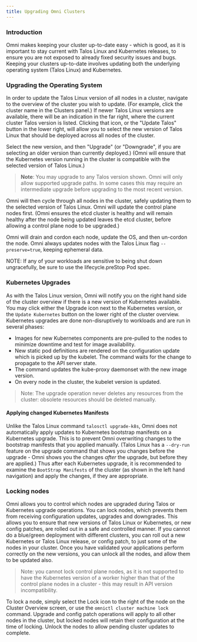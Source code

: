 ```yaml
---
title: Upgrading Omni Clusters
---
```


### Introduction

Omni makes keeping your cluster up-to-date easy - which is good, as it is important to stay current with Talos Linux and Kubernetes releases, to ensure you are not exposed to already fixed security issues and bugs. Keeping your clusters up-to-date involves updating both the underlying operating system (Talos Linux) and Kubernetes.

### Upgrading the Operating System

In order to update the Talos Linux version of all nodes in a cluster, navigate to the overview of the cluster you wish to update. (For example, click the cluster name in the Clusters panel.) If newer Talos Linux versions are available, there will be an indication in the far right, where the current cluster Talos version is listed. Clicking that icon, or the "Update Talos" button in the lower right, will allow you to select the new version of Talos Linux that should be deployed across all nodes of the cluster.

Select the new version, and then "Upgrade" (or "Downgrade", if you are selecting an older version than currently deployed.) (Omni will ensure that the Kubernetes version running in the cluster is compatible with the selected version of Talos Linux.)

> **Note**: You may upgrade to any Talos version shown. Omni will only allow supported upgrade paths. In some cases this may require an intermediate upgrade before upgrading to the most recent version.

Omni will then cycle through all nodes in the cluster, safely updating them to the selected version of Talos Linux. Omni will update the control plane nodes first. (Omni ensures the etcd cluster is healthy and will remain healthy after the node being updated leaves the etcd cluster, before allowing a control plane node to be upgraded.)

Omni will drain and cordon each node, update the OS, and then un-cordon the node. Omni always updates nodes with the Talos Linux flag `--preserve=true`, keeping ephemeral data.

NOTE: If any of your workloads are sensitive to being shut down ungracefully, be sure to use the lifecycle.preStop Pod spec.

### Kubernetes Upgrades

As with the Talos Linux version, Omni will notify you on the right hand side of the cluster overview if there is a new version of Kubernetes available. You may click either the Upgrade icon next to the Kubernetes version, or the `Update Kubernetes` button on the lower right of the cluster overview. Kubernetes upgrades are done non-disruptively to workloads and are run in several phases:

* Images for new Kubernetes components are pre-pulled to the nodes to minimize downtime and test for image availability.
* New static pod definitions are rendered on the configuration update which is picked up by the kubelet. The command waits for the change to propagate to the API server state.
* The command updates the kube-proxy daemonset with the new image version.
* On every node in the cluster, the kubelet version is updated.

> Note: The upgrade operation never deletes any resources from the cluster: obsolete resources should be deleted manually.

#### Applying changed Kubernetes Manifests

Unlike the Talos Linux command `talosctl upgrade-k8s`, Omni does not automatically apply updates to Kubernetes bootstrap manifests on a Kubernetes upgrade. This is to prevent Omni overwriting changes to the bootstrap manifests that you applied manually. (Talos Linux has a `--dry-run` feature on the upgrade command that shows you changes before the upgrade - Omni shows you the changes _after_ the upgrade, but before they are applied.) Thus after each Kubernetes upgrade, it is recommended to examine the `BootStrap Manifests` of the cluster (as shown in the left hand navigation) and apply the changes, if they are appropriate.

### Locking nodes

Omni allows you to control which nodes are upgraded during Talos or Kubernetes upgrade operations. You can lock nodes, which prevents them from receiving configuration updates, upgrades and downgrades. This allows you to ensure that new versions of Talos Linux or Kubernetes, or new config patches, are rolled out in a safe and controlled manner. If you cannot do a blue/green deployment with different clusters, you can roll out a new Kubernetes or Talos Linux release, or config patch, to just some of the nodes in your cluster. Once you have validated your applications perform correctly on the new versions, you can unlock all the nodes, and allow them to be updated also.

> Note: you cannot lock control plane nodes, as it is not supported to have the Kubernetes version of a worker higher than that of the control plane nodes in a cluster - this may result in API version incompatibility.

To lock a node, simply select the Lock icon to the right of the node on the Cluster Overview screen, or use the `omnictl cluster machine lock` command. Upgrade and config patch operations will apply to all other nodes in the cluster, but locked nodes will retain their configuration at the time of locking. Unlock the nodes to allow pending cluster updates to complete.
